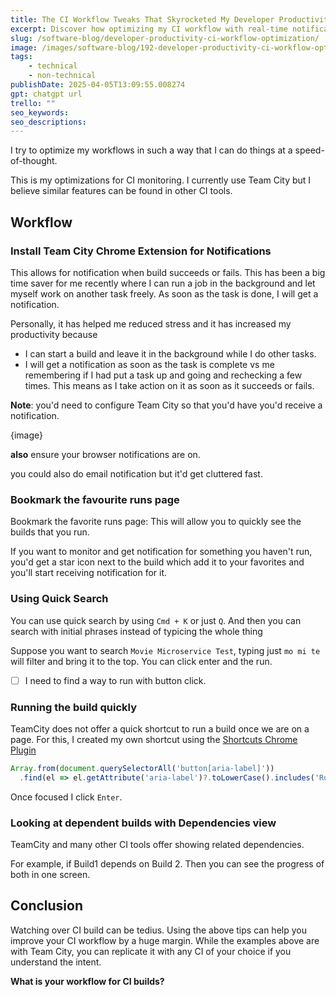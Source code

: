 ```yaml
---
title: The CI Workflow Tweaks That Skyrocketed My Developer Productivity
excerpt: Discover how optimizing my CI workflow with real-time notifications and smart monitoring tools helped me boost productivity and stay in deep developer flow.
slug: /software-blog/developer-productivity-ci-workflow-optimization/
image: /images/software-blog/192-developer-productivity-ci-workflow-optimization/developer-productivity-ci-workflow-optimization.png
tags:
    - technical
    - non-technical
publishDate: 2025-04-05T13:09:55.008274
gpt: chatgpt url
trello: ""
seo_keywords: 
seo_descriptions: 
---
```


I try to optimize my workflows in such a way that I can do things at a speed-of-thought.

This is my optimizations for CI monitoring. I currently use Team City but I believe similar features can be found in other CI tools.

## Workflow

### Install Team City Chrome Extension for Notifications

This allows for notification when build succeeds or fails. This has been a big time saver for me recently where I can run a job in the background and let myself work on another task freely. As soon as the task is done, I will get a notification.

Personally, it has helped me reduced stress and it has increased my productivity because

- I can start a build and leave it in the background while I do other tasks.
- I will get a notification as soon as the task is complete vs me remembering if I had put a task up and going and rechecking a few times. This means as I take action on it as soon as it succeeds or fails.

**Note**: you'd need to configure Team City so that you'd have you'd receive a notification.

\{image}

**also** ensure your browser notifications are on.

you could also do email notification but it'd get cluttered fast.

### Bookmark the favourite runs page

Bookmark the favorite runs page: This will allow you to quickly see the builds that you run.

If you want to monitor and get notification for something you haven't run, you'd get a star icon next to the build which add it to your favorites and you'll start receiving notification for it.

### Using Quick Search

You can use quick search by using `Cmd + K` or just `Q`. And then you can search with initial phrases instead of typicing the whole thing

Suppose you want to search `Movie Microservice Test`, typing just `mo mi te` will filter and bring it to the top. You can click enter and the run.

- [ ] I need to find a way to run with button click.

### Running the build quickly

TeamCity does not offer a quick shortcut to run a build once we are on a page. For this, I created my own shortcut using the [Shortcuts Chrome Plugin](https://chromewebstore.google.com/detail/shortkeys-custom-keyboard/logpjaacgmcbpdkdchjiaagddngobkck?hl=en)

```javascript
Array.from(document.querySelectorAll('button[aria-label]'))
  .find(el => el.getAttribute('aria-label')?.toLowerCase().includes('Run'))?.focus();
```

Once focused I click `Enter`.

### Looking at dependent builds with Dependencies view

TeamCity and many other CI tools offer showing related dependencies.

For example, if Build1 depends on Build 2. Then you can see the progress of both in one screen.

## Conclusion

Watching over CI build can be tedius. Using the above tips can help you improve your CI workflow by a huge margin. While the examples above are with Team City, you can replicate it with any CI of your choice if you understand the intent.

**What is your workflow for CI builds?**
